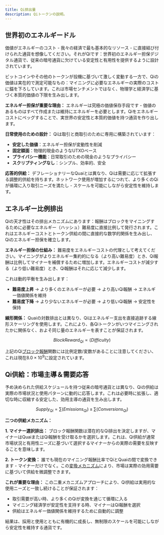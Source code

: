 ```yaml
---
title: Qi排出量
description: Qiトークンの説明。
---
```


## 世界初のエネルギードル

価値がエネルギーのコスト - 我々の経済で最も基本的なリソース - に直接結び付けられた通貨を想像してください。それがQiです：世界初のエネルギー担保デジタル通貨で、従来の暗号通貨に欠けている安定性と有用性を提供するように設計されています。

ビットコインやその他のトークンが投機に基づいて激しく変動する一方で、Qiの価値は実在的で測定可能なもの：マイニングに必要なエネルギーの実際のコストに錨を下ろしています。これは市場センチメントではなく、物理学と経済学に基づく本質的価値の下限を生み出します。

**エネルギー担保が重要な理由：**
エネルギーは究極の価値保存手段です - 価値のあるものはすべて作成または維持にエネルギーを必要とします。Qiをエネルギーコストにペッグすることで、実世界の安定性と本質的価値を持つ通貨を作り出します。

**日常使用のための設計：**
Qiは取引と商取引のために専用に構築されています：
- **安定した価値**：エネルギー担保が変動性を削減
- **固定額面**：物理的現金のようなUTXOベース
- **プライバシー機能**：日常取引のための現金のようなプライバシー  
- **スクリプティングなし**：シンプル、効率的、安全

**応答的供給：**
デフレーショナリーなQuaiとは異なり、Qiは需要に応じて拡張する調整的供給を持ちます。ネットワーク使用が増加するにつれて、より多くのQiが循環に入り取引ニーズを満たし - スケールを可能にしながら安定性を維持します。

## エネルギー比例排出

Qiの天才性はその排出メカニズムにあります：報酬はブロックをマイニングするために必要なエネルギー（ハッシュ）難易度に直接比例して発行されます。これはエネルギーコストとトークン供給の間に直接的な数学的関係を生み出し、Qiのエネルギー担保を確立します。

**エネルギー担保の仕組み：**
難易度をエネルギーコストの代理として考えてください。マイニングがよりエネルギー集約的になる（より高い難易度）とき、Qi報酬は比例してマイナーを補償するために増加します。エネルギーコストが減少する（より低い難易度）とき、Qi報酬はそれに応じて減少します。

これは動的平衡を生み出します：
- **難易度上昇** → より多くのエネルギーが必要 → より高いQi報酬 → エネルギー価値関係を維持
- **難易度下降** → より少ないエネルギーが必要 → より低いQi報酬 → 安定性を保持

**線形関係：**
Quaiの対数排出とは異なり、Qiはエネルギー支出を直接追跡する線形スケーリングを使用します。これにより、各Qiトークンがいつマイニングされたかに関係なく、およそ同じ量のエネルギーを表すことが保証されます。

$$
Block Reward_{Qi}  ∝ (Difficulty)
$$

上記のQi[ブロック報酬](/jp/learn/tokenomics/token-dynamics/block-rewards/block-rewards)関数には比例定数/変数があることに注意してください、これは現在$8.0 \times 10^9$に設定されています。

## Qi供給：市場主導＆需要応答

予め決められた供給スケジュールを持つ従来の暗号通貨とは異なり、Qiの供給は実際の市場状況と使用パターンに動的に応答します。これは必要時に拡張し、適切な時に収縮する安定した、効用主導の通貨を生み出します。

$$
Supply_{Qi} = ∑(Emissions_{Qi}) ± ∑(Conversions_{Qi})
$$

**二つの供給メカニズム：**

**1. マイナー選択排出：**
ブロック報酬関数は潜在的なQi排出を決定しますが、マイナーはQuaiまたはQi報酬を受け取るかを選択します。これは、Qi供給が通常市場状況と有用性ニーズに基づいて選択するマイナーからの実際の需要を反映することを意味します。

**2. トークン変換：**
誰でも現在のマイニング報酬比率でQiとQuaiの間で変換できます - マイナーだけでなく。この[変換メカニズム](/jp/learn/tokenomics/token-dynamics/conversions/conversions)により、市場は実際の効用需要に基づいて供給を微調整できます。

**これが重要な理由：**
この二重メカニズムアプローチにより、Qi供給は実用的な使用ニーズと一致し続けることが保証されます：
- 取引需要が高い時、より多くのQiが変換を通じて循環に入る
- マイニング経済学が安定性を支持する時、マイナーはQi報酬を選択
- 供給はエネルギー価値関係を維持するために自動的に調整

結果は、採用と使用とともに有機的に成長し、無制限のスケールを可能にしながら安定性を維持する通貨です。